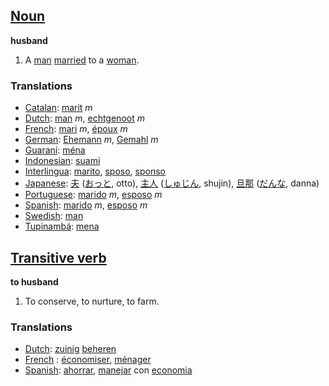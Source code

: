 ==[[Noun]]==

'''husband'''

#A [[man]] [[marry|married]] to a [[woman]].

===Translations===
*[[Catalan]]: [[marit]] ''m''
*[[Dutch]]: [[man]] ''m'', [[echtgenoot]] ''m''
*[[French]]: [[mari]] ''m'', [[époux]] ''m''
*[[German]]: [[Ehemann]] ''m'', [[Gemahl]] ''m''
*[[Guaraní]]: [[ména]]
*[[Indonesian]]: [[suami]]
*[[Interlingua]]: [[marito]], [[sposo]], [[sponso]]
*[[Japanese]]: [[夫]] ([[おっと]], otto), [[主人]] ([[しゅじん]], shujin), [[旦那]] ([[だんな]], danna)
*[[Portuguese]]: [[marido]] ''m'', [[esposo]] ''m''
*[[Spanish]]: [[marido]] ''m'', [[esposo]] ''m''
*[[Swedish]]: [[man]]
*[[Tupinambá]]: [[mena]]

==[[Transitive verb]]==

'''to husband'''

#To conserve, to nurture, to farm.

===Translations===
*[[Dutch]]: [[zuinig]] [[beheren]]
*[[French]] : [[économiser]], [[ménager]]
*[[Spanish]]: [[ahorrar]], [[manejar]] con [[economia]]